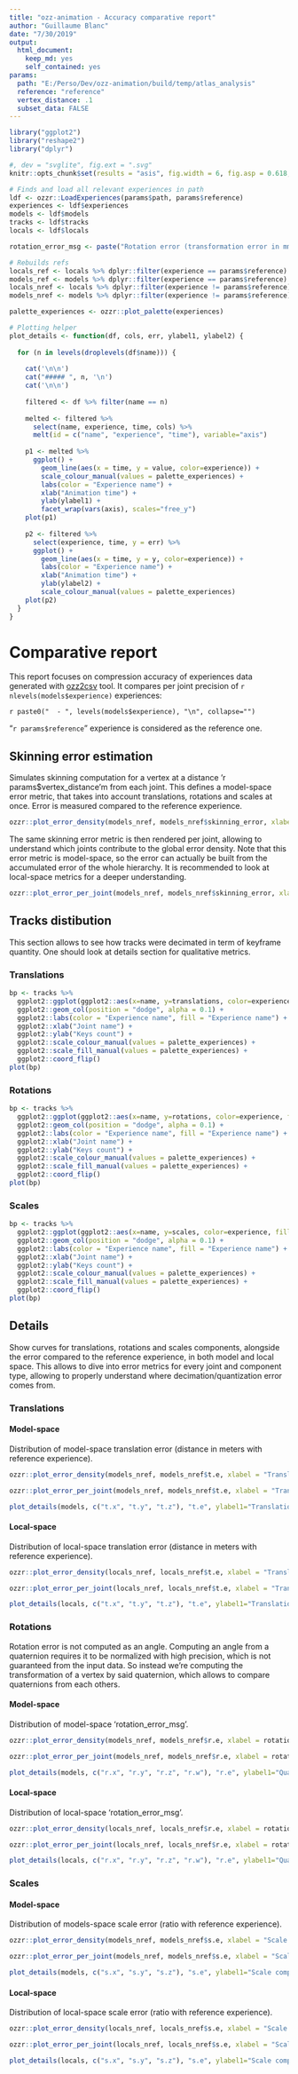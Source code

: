 ```yaml
---
title: "ozz-animation - Accuracy comparative report"
author: "Guillaume Blanc"
date: "7/30/2019"
output:
  html_document:
    keep_md: yes
    self_contained: yes
params:
  path: "E:/Perso/Dev/ozz-animation/build/temp/atlas_analysis"
  reference: "reference"
  vertex_distance: .1
  subset_data: FALSE
---
```


```r
library("ggplot2")
library("reshape2")
library("dplyr")

#, dev = "svglite", fig.ext = ".svg"
knitr::opts_chunk$set(results = "asis", fig.width = 6, fig.asp = 0.618, fig.align = "center", echo = FALSE)

# Finds and load all relevant experiences in path
ldf <- ozzr::LoadExperiences(params$path, params$reference)
experiences <- ldf$experiences
models <- ldf$models
tracks <- ldf$tracks
locals <- ldf$locals

rotation_error_msg <- paste("Rotation error (transformation error in mm at a distance of", params$vertex_distance, "m)")

# Rebuilds refs
locals_ref <- locals %>% dplyr::filter(experience == params$reference)
models_ref <- models %>% dplyr::filter(experience == params$reference)
locals_nref <- locals %>% dplyr::filter(experience != params$reference)
models_nref <- models %>% dplyr::filter(experience != params$reference)

palette_experiences <- ozzr::plot_palette(experiences)

# Plotting helper
plot_details <- function(df, cols, err, ylabel1, ylabel2) {
    
  for (n in levels(droplevels(df$name))) {
    
    cat('\n\n')
    cat("##### ", n, '\n')
    cat('\n\n')
    
    filtered <- df %>% filter(name == n)
    
    melted <- filtered %>%
      select(name, experience, time, cols) %>%
      melt(id = c("name", "experience", "time"), variable="axis")
    
    p1 <- melted %>%
      ggplot() +
        geom_line(aes(x = time, y = value, color=experience)) +
        scale_colour_manual(values = palette_experiences) +
        labs(color = "Experience name") +
        xlab("Animation time") +
        ylab(ylabel1) +
        facet_wrap(vars(axis), scales="free_y")
    plot(p1)
    
    p2 <- filtered %>%
      select(experience, time, y = err) %>%
      ggplot() +
        geom_line(aes(x = time, y = y, color=experience)) +
        labs(color = "Experience name") +
        xlab("Animation time") +
        ylab(ylabel2) +
        scale_colour_manual(values = palette_experiences)
    plot(p2)
  }
}
```

# Comparative report {.tabset}

This report focuses on compression accuracy of experiences data generated with [ozz2csv](https://github.com/guillaumeblanc/ozz-animation/tree/master/src/animation/offline/csv) tool.
It compares per joint precision of `r nlevels(models$experience)` experiences:

`r paste0("  - ", levels(models$experience), "\n", collapse="")`

"`r params$reference`" experience is considered as the reference one.

## Skinning error estimation

Simulates skinning computation for a vertex at a distance 'r params$vertex_distance'm from each joint. This defines a model-space error metric, that takes into account translations, rotations and scales at once.
Error is measured compared to the reference experience.

```r
ozzr::plot_error_density(models_nref, models_nref$skinning_error, xlabel = "Skinning error (mm)")
```

The same skinning error metric is then rendered per joint, allowing to understand which joints contribute to the global error density.
Note that this error metric is model-space, so the error can actually be built from the accumulated error of the whole hierarchy. It is recommended to look at local-space metrics for a deeper understanding.

```r
ozzr::plot_error_per_joint(models_nref, models_nref$skinning_error, xlabel = "Skinning error (mm)")
```

## Tracks distibution {.tabset}

This section allows to see how tracks were decimated in term of keyframe quantity. One should look at details section for qualitative metrics.

### Translations
```r
bp <- tracks %>%
  ggplot2::ggplot(ggplot2::aes(x=name, y=translations, color=experience, fill=experience)) +
  ggplot2::geom_col(position = "dodge", alpha = 0.1) +
  ggplot2::labs(color = "Experience name", fill = "Experience name") +
  ggplot2::xlab("Joint name") +
  ggplot2::ylab("Keys count") +
  ggplot2::scale_colour_manual(values = palette_experiences) +
  ggplot2::scale_fill_manual(values = palette_experiences) +
  ggplot2::coord_flip()
plot(bp)
```

### Rotations
```r
bp <- tracks %>%
  ggplot2::ggplot(ggplot2::aes(x=name, y=rotations, color=experience, fill=experience)) +
  ggplot2::geom_col(position = "dodge", alpha = 0.1) +
  ggplot2::labs(color = "Experience name", fill = "Experience name") +
  ggplot2::xlab("Joint name") +
  ggplot2::ylab("Keys count") +
  ggplot2::scale_colour_manual(values = palette_experiences) +
  ggplot2::scale_fill_manual(values = palette_experiences) +
  ggplot2::coord_flip()
plot(bp)
```

### Scales
```r
bp <- tracks %>%
  ggplot2::ggplot(ggplot2::aes(x=name, y=scales, color=experience, fill=experience)) +
  ggplot2::geom_col(position = "dodge", alpha = 0.1) +
  ggplot2::labs(color = "Experience name", fill = "Experience name") +
  ggplot2::xlab("Joint name") +
  ggplot2::ylab("Keys count") +
  ggplot2::scale_colour_manual(values = palette_experiences) +
  ggplot2::scale_fill_manual(values = palette_experiences) +
  ggplot2::coord_flip()
plot(bp)
```

## Details {.tabset}

Show curves for translations, rotations and scales components, alongside the error compared to the reference experience, in both model and local space.
This allows to dive into error metrics for every joint and component type, allowing to properly understand where decimation/quantization error comes from.

### Translations {.tabset}

#### Model-space

Distribution of model-space translation error (distance in meters with reference experience).

```r
ozzr::plot_error_density(models_nref, models_nref$t.e, xlabel = "Translation error (mm)")
```

```r
ozzr::plot_error_per_joint(models_nref, models_nref$t.e, xlabel = "Translation error (mm)")
```

```r
plot_details(models, c("t.x", "t.y", "t.z"), "t.e", ylabel1="Translation components (m)", ylabel2="Translation error (mm)")
```

#### Local-space

Distribution of local-space translation error (distance in meters with reference experience).

```r
ozzr::plot_error_density(locals_nref, locals_nref$t.e, xlabel = "Translation error (mm)")
```

```r
ozzr::plot_error_per_joint(locals_nref, locals_nref$t.e, xlabel = "Translation error (mm)")
```

```r
plot_details(locals, c("t.x", "t.y", "t.z"), "t.e", ylabel1="Translation components (m)", ylabel2="Translation error (mm)")
```

### Rotations {.tabset}

Rotation error is not computed as an angle. Computing an angle from a quaternion requires it to be normalized with high precision, which is not guaranteed from the input data. So instead we're computing the transformation of a vertex by said quaternion, which allows to compare quaternions from each others.

#### Model-space

Distribution of model-space 'rotation_error_msg'.

```r
ozzr::plot_error_density(models_nref, models_nref$r.e, xlabel = rotation_error_msg)
```

```r
ozzr::plot_error_per_joint(models_nref, models_nref$r.e, xlabel = rotation_error_msg)
```

```r
plot_details(models, c("r.x", "r.y", "r.z", "r.w"), "r.e", ylabel1="Quaternion components", ylabel2=rotation_error_msg)
```

#### Local-space

Distribution of local-space 'rotation_error_msg'.

```r
ozzr::plot_error_density(locals_nref, locals_nref$r.e, xlabel = rotation_error_msg)
```

```r
ozzr::plot_error_per_joint(locals_nref, locals_nref$r.e, xlabel = rotation_error_msg)
```

```r
plot_details(locals, c("r.x", "r.y", "r.z", "r.w"), "r.e", ylabel1="Quaternion components", ylabel2=rotation_error_msg)
```

### Scales {.tabset}

#### Model-space

Distribution of models-space scale error (ratio with reference experience).

```r
ozzr::plot_error_density(models_nref, models_nref$s.e, xlabel = "Scale error (ratio)")
```

```r
ozzr::plot_error_per_joint(models_nref, models_nref$s.e, xlabel = "Scale error (ratio)")
```

```r
plot_details(models, c("s.x", "s.y", "s.z"), "s.e", ylabel1="Scale components", ylabel2="Scale difference")
```

#### Local-space

Distribution of local-space scale error (ratio with reference experience).

```r
ozzr::plot_error_density(locals_nref, locals_nref$s.e, xlabel = "Scale error (ratio)")
```

```r
ozzr::plot_error_per_joint(locals_nref, locals_nref$s.e, xlabel = "Scale error (ratio)")
```

```r
plot_details(locals, c("s.x", "s.y", "s.z"), "s.e", ylabel1="Scale components", ylabel2="Scale difference")
```

